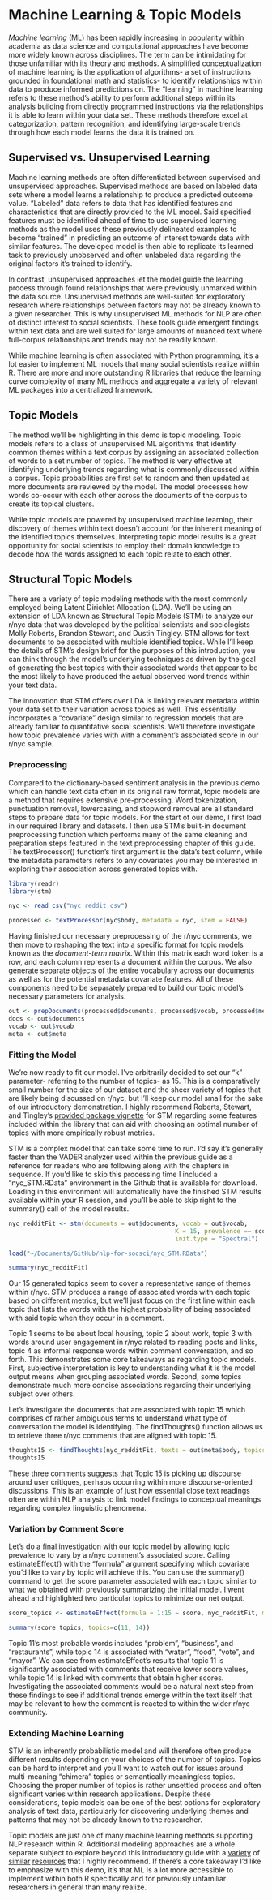# Machine Learning & Topic Models {#ml}

*Machine learning* (ML) has been rapidly increasing in popularity within academia as data science and computational approaches have become more widely known across disciplines. The term can be intimidating for those unfamiliar with its theory and methods. A simplified conceptualization of machine learning is the application of algorithms- a set of instructions grounded in foundational math and statistics- to identify relationships within data to produce informed predictions on. The "learning" in machine learning refers to these method’s ability to perform additional steps within its analysis building from directly programmed instructions via the relationships it is able to learn within your data set. These methods therefore excel at categorization, pattern recognition, and identifying large-scale trends through how each model learns the data it is trained on. 

## Supervised vs. Unsupervised Learning

Machine learning methods are often differentiated between supervised and unsupervised approaches. Supervised methods are based on labeled data sets where a model learns a relationship to produce a predicted outcome value. "Labeled" data refers to data that has identified features and characteristics that are directly provided to the ML model. Said specified features must be identified ahead of time to use supervised learning methods as the model uses these previously delineated examples to become "trained" in predicting an outcome of interest towards data with similar features. The developed model is then able to replicate its learned task to previously unobserved and often unlabeled data regarding the original factors it’s trained to identify. 

In contrast, unsupervised approaches let the model guide the learning process through found relationships that were previously unmarked within the data source. Unsupervised methods are well-suited for exploratory research where relationships between factors may not be already known to a given researcher. This is why unsupervised ML methods for NLP are often of distinct interest to social scientists. These tools guide emergent findings within text data and are well suited for large amounts of nuanced text where full-corpus relationships and trends may not be readily known.

While machine learning is often associated with Python programming, it’s a lot easier to implement ML models that many social scientists realize within R. There are more and more outstanding R libraries that reduce the learning curve complexity of many ML methods and aggregate a variety of relevant ML packages into a centralized framework. 

## Topic Models 

The method we’ll be highlighting in this demo is topic modeling. Topic models refers to a class of unsupervised ML algorithms that identify common themes within a text corpus by assigning an associated collection of words to a set number of topics. The method is very effective at identifying underlying trends regarding what is commonly discussed within a corpus. Topic probabilities are first set to random and then updated as more documents are reviewed by the model. The model processes how words co-occur with each other across the documents of the corpus to create its topical clusters. 

While topic models are powered by unsupervised machine learning, their discovery of themes within text doesn’t account for the inherent meaning of the identified topics themselves. Interpreting topic model results is a great opportunity for social scientists to employ their domain knowledge to decode how the words assigned to each topic relate to each other. 

## Structural Topic Models

There are a variety of topic modeling methods with the most commonly employed being Latent Dirichlet Allocation (LDA). We’ll be using an extension of LDA known as Structural Topic Models (STM) to analyze our r/nyc data that was developed by the political scientists and sociologists Molly Roberts, Brandon Stewart, and Dustin Tingley. STM allows for text documents to be associated with multiple identified topics. While I’ll keep the details of STM's design brief for the purposes of this introduction, you can think through the model’s underlying techniques as driven by the goal of generating the best topics with their associated words that appear to be the most likely to have produced the actual observed word trends within your text data. 

The innovation that STM offers over LDA is linking relevant metadata within your data set to their variation across topics as well. This essentially incorporates a “covariate” design similar to regression models that are already familiar to quantitative social scientists. We’ll therefore investigate how topic prevalence varies with with a comment’s associated score in our r/nyc sample. 

### Preprocessing

Compared to the dictionary-based sentiment analysis in the previous demo which can handle text data often in its original raw format, topic models are a method that requires extensive pre-processing. Word tokenization, punctuation removal, lowercasing, and stopword removal are all standard steps to prepare data for topic models. For the start of our demo, I first load in our required library and datasets. I then use STM’s built-in document preprocessing function which performs many of the same cleaning and preparation steps featured in the text preprocessing chapter of this guide. The textProcessor() function’s first argument is the data’s text column, while the metadata parameters refers to any covariates you may be interested in exploring their association across generated topics with. 

```r
library(readr)
library(stm)

nyc <- read_csv("nyc_reddit.csv")

processed <- textProcessor(nyc$body, metadata = nyc, stem = FALSE)
```

Having finished our necessary preprocessing of the r/nyc comments, we then move to reshaping the text into a specific format for topic models known as the *document-term matrix*. Within this matrix each word token is a row, and each column represents a document within the corpus. We also generate separate objects of the entire vocabulary across our documents as well as for the potential metadata covariate features. All of these components need to be separately prepared to build our topic model’s necessary parameters for analysis. 

```r
out <- prepDocuments(processed$documents, processed$vocab, processed$meta) 
docs <- out$documents
vocab <- out$vocab 
meta <- out$meta
```

### Fitting the Model

We’re now ready to fit our model. I’ve arbitrarily decided to set our “k” parameter- referring to the number of topics- as 15. This is a comparatively small number for the size of our dataset and the sheer variety of topics that are likely being discussed on r/nyc, but I’ll keep our model small for the sake of our introductory demonstration. I highly recommend Roberts, Stewart, and Tingley’s [provided package vignette]( https://cran.r-project.org/web/packages/stm/vignettes/stmVignette.pdf) for STM regarding some features included within the library that can aid with choosing an optimal number of topics with more empirically robust metrics. 

STM is a complex model that can take some time to run. I’d say it’s generally faster than the VADER analyzer used within the previous guide as a reference for readers who are following along with the chapters in sequence. If you’d like to skip this processing time I included a “nyc_STM.RData” environment in the Github that is available for download. Loading in this environment will automatically have the finished STM results available within your R session, and you’ll be able to skip right to the summary() call of the model results. 

```r
nyc_redditFit <- stm(documents = out$documents, vocab = out$vocab,
                                              K = 15, prevalence =~ score, data = out$meta,
                                              init.type = "Spectral")
```

```r
load("~/Documents/GitHub/nlp-for-socsci/nyc_STM.RData")
```

```r
summary(nyc_redditFit)
```

Our 15 generated topics seem to cover a representative range of themes within r/nyc. STM produces a range of associated words with each topic based on different metrics, but we’ll just focus on the first line within each topic that lists the words with the highest probability of being associated with said topic when they occur in a comment. 

Topic 1 seems to be about local housing, topic 2 about work, topic 3 with words around user engagement in r/nyc related to reading posts and links, topic 4 as informal response words within comment conversation, and so forth. This demonstrates some core takeaways as regarding topic models. First, subjective interpretation is key to understanding what it is the model output means when grouping associated words. Second, some topics demonstrate much more concise associations regarding their underlying subject over others. 

Let’s investigate the documents that are associated with topic 15 which comprises of rather ambiguous terms to understand what type of conversation the model is identifying. The findThoughts() function allows us to retrieve three r/nyc comments that are aligned with topic 15. 

```r
thoughts15 <- findThoughts(nyc_redditFit, texts = out$meta$body, topics = 15, n=3)
thoughts15
```

These three comments suggests that Topic 15 is picking up discourse around user critiques, perhaps occurring within more discourse-oriented  discussions. This is an example of just how essential close text readings often are within NLP analysis to link model findings to conceptual meanings regarding complex linguistic phenomena. 

### Variation by Comment Score

Let’s do a final investigation with our topic model by allowing topic prevalence to vary by a r/nyc comment’s associated score. Calling estimateEffect() with the “formula” argument specifying which covariate you’d like to vary by topic will achieve this. You can use the summary() command to get the score parameter associated with each topic similar to what we obtained with previously summarizing the initial model. I went ahead and highlighted two particular topics to minimize our net output.  
```r
score_topics <- estimateEffect(formula = 1:15 ~ score, nyc_redditFit, meta=out$meta, uncertainty="Global")

summary(score_topics, topics=c(11, 14))
```

Topic 11’s most probable words includes “problem”, “business”, and “restaurants”, while topic 14 is associated with “water”, “food”, “vote”, and “mayor”. We can see from estimateEffect’s results that topic 11 is significantly associated with comments that receive lower score values, while topic 14 is linked with comments that obtain higher scores. Investigating the associated comments would be a natural next step from these findings to see if additional trends emerge within the text itself that may be relevant to how the comment is reacted to within the wider r/nyc community.  

### Extending Machine Learning

STM is an inherently probabilistic model and will therefore often produce different results depending on your choices of the number of topics. Topics can be hard to interpret and you’ll want to watch out for issues around multi-meaning “chimera” topics or semantically meaningless topics. Choosing the proper number of topics is rather unsettled process and often significant varies within research applications. Despite these considerations, topic models can be one of the best options for exploratory analysis of text data, particularly for discovering underlying themes and patterns that may not be already known to the researcher.

Topic models are just one of many machine learning methods supporting NLP research within R. Additional modeling approaches are a whole separate subject to explore beyond this introductory guide with a [variety](https://smltar.com/) of [similar](https://bradleyboehmke.github.io/HOML/) [resources](https://www.manning.com/books/deep-learning-with-r) that I highly recommend. If there’s a core takeaway I’d like to emphasize with this demo, it’s that ML is a lot more accessible to implement within both R specifically and for previously unfamiliar researchers in general than many realize. 
